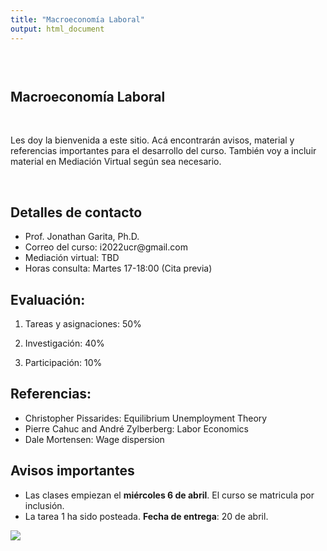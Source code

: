 ```yaml
---
title: "Macroeconomía Laboral"
output: html_document
---
```


<style type="text/css">
.title {
  display: none;
}

#getting-started img {
  margin-right: 10px;
}

</style>

<div class="row" style="padding-top: 30px;">
<div class="col-sm-6">


# **Macroeconomía Laboral**
<br>

Les doy la bienvenida a este sitio. Acá encontrarán avisos, material y referencias importantes para el desarrollo del curso. También voy a incluir material en Mediación Virtual según sea necesario. 

<br>

## Detalles de contacto
* Prof. Jonathan Garita, Ph.D.
* Correo del curso: i2022ucr@gmail.com
* Mediación virtual: TBD
* Horas consulta: Martes 17-18:00 (Cita previa)

## Evaluación:

1. Tareas y asignaciones: 50%

2. Investigación: 40%

3. Participación: 10%

## Referencias:

* Christopher Pissarides: Equilibrium Unemployment Theory
* Pierre Cahuc and André Zylberberg: Labor Economics
* Dale Mortensen: Wage dispersion

## Avisos importantes
* Las clases empiezan el **miércoles 6 de abril**. El curso se matricula por inclusión.
* La tarea 1 ha sido posteada. **Fecha de entrega**: 20 de abril.



</div>
<div class="col-sm-6">


<a href = "https://sites.google.com/site/matthiaskehrig/hermes">
![](images/hermes.jpg)


</a>
</div>
